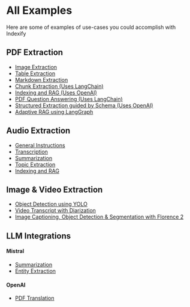 # All Examples

Here are some of examples of use-cases you could accomplish with Indexify

## **PDF Extraction**

- [Image Extraction](https://github.com/tensorlakeai/indexify/tree/main/examples/pdf/image)
- [Table Extraction](https://github.com/tensorlakeai/indexify/tree/main/examples/pdf/table_extraction)
- [Markdown Extraction](https://github.com/tensorlakeai/indexify/tree/main/examples/pdf/pdf_to_markdown)
- [Chunk Extraction (Uses LangChain)](https://github.com/tensorlakeai/indexify/tree/main/examples/pdf/chunking)
- [Indexing and RAG (Uses OpenAI)](https://github.com/tensorlakeai/indexify/tree/main/examples/pdf/indexing_and_rag)
- [PDF Question Answering (Uses LangChain)](https://github.com/tensorlakeai/indexify/tree/main/examples/pdf/langchain)
- [Structured Extraction guided by Schema (Uses OpenAI)](https://github.com/tensorlakeai/indexify/tree/main/examples/pdf/structured_extraction)
- [Adaptive RAG using LangGraph](https://github.com/tensorlakeai/indexify/tree/main/examples/pdf/langgraph)

## **Audio Extraction**
- [General Instructions](https://github.com/tensorlakeai/indexify/tree/main/examples/audio)
- [Transcription](https://github.com/tensorlakeai/indexify/tree/main/examples/audio/transcription)
- [Summarization](https://github.com/tensorlakeai/indexify/tree/main/examples/audio/summarization)
- [Topic Extraction](https://github.com/tensorlakeai/indexify/tree/main/examples/audio/topic_extraction)
- [Indexing and RAG](https://github.com/tensorlakeai/indexify/tree/main/examples/audio/chunking_and_indexing)

## **Image & Video Extraction**
- [Object Detection using YOLO](https://github.com/tensorlakeai/indexify/tree/main/examples/image/detect)
- [Video Transcript with Diarization](https://github.com/tensorlakeai/indexify/tree/main/examples/video/transcript)
- [Image Captioning, Object Detection & Segmentation with Florence 2](https://github.com/tensorlakeai/indexify/tree/main/examples/image/florence)

## **LLM Integrations**
#### Mistral
- [Summarization](https://github.com/tensorlakeai/indexify/tree/main/examples/llm_integrations/mistral/pdf-summarization)
- [Entity Extraction](https://github.com/tensorlakeai/indexify/tree/main/examples/llm_integrations/mistral/pdf-entity-extraction)

#### OpenAI
- [PDF Translation](https://github.com/tensorlakeai/indexify/tree/main/examples/llm_integrations/openai_pdf_translation)

